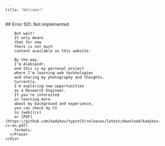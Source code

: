 ```yaml
---
title: "Welcome!"
---
```



<BaseLayout pageTitle={frontmatter.title}>
  <div class="md:flex md:flex-row-reverse md:justify-between md:items-center">
    <Picture
      class="mx-auto md:mx-0 rounded-full drop-shadow-lg my-5"
      src="https://live.staticflickr.com/65535/54109455443_2c0fac61ec_o_d.jpg"
      alt="Aleksandr Kadykov's self portrait."
      formats={["avif", "webp"]}
      fallbackFormat="jpg"
      inferSize={true}
      densities={[1.0, 1.25, 1.5, 2, 3, 4, 5]}
      width="250"
      height="250"
      loading="eager"
    />
    <div class="mx-auto md:mx-0 md:mr-5">
      <Prose>
        ## Error 501. Not implemented

        But wait!
        It only means
        that for now
        there is not much
        content available on this website.

        By the way,
        I'm Aleksandr,
        and this is my personal project
        where I'm learning web technologies
        and sharing my photography and thoughts.
        Currently,
        I'm exploring new opportunities
        as a Research Engineer.
        If you're interested
        in learning more
        about my background and experience,
        you can check my CV
        in [web](cv)
        or [PDF](https://github.com/kadykov/typstCV/releases/latest/download/kadykov-cv-en.pdf)
        formats.
      </Prose>
    </div>

  </div>
</BaseLayout>
